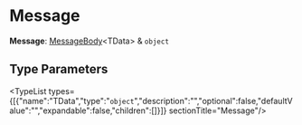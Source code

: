 
# Message

 **Message**: [MessageBody](../types.EventBusTypes.MessageBody/page.mdx)&#60;TData&#62; & `object`

## Type Parameters

<TypeList types={[{"name":"TData","type":"`object`","description":"","optional":false,"defaultValue":"","expandable":false,"children":[]}]}  sectionTitle="Message"/>
